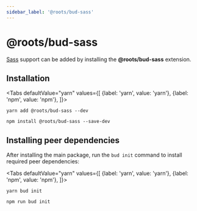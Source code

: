 ```yaml
---
sidebar_label: '@roots/bud-sass'
---
```



# @roots/bud-sass

[Sass](https://sass-lang.com) support can be added by installing the **@roots/bud-sass** extension.

## Installation

<Tabs
  defaultValue="yarn"
  values={[
    {label: 'yarn', value: 'yarn'},
    {label: 'npm', value: 'npm'},
  ]}>
  <TabItem value="yarn">

    yarn add @roots/bud-sass --dev

  </TabItem>
  <TabItem value="npm">

    npm install @roots/bud-sass --save-dev

  </TabItem>
</Tabs>

## Installing peer dependencies

After installing the main package, run the `bud init` command to install required peer dependencies:

<Tabs
  defaultValue="yarn"
  values={[
    {label: 'yarn', value: 'yarn'},
    {label: 'npm', value: 'npm'},
  ]}>
  <TabItem value="yarn">

    yarn bud init

  </TabItem>
  <TabItem value="npm">

    npm run bud init

  </TabItem>
</Tabs>
